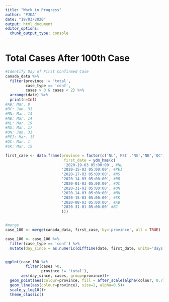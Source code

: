 ```yaml
---
title: "Work in Progress"
author: "PJKA"
date: "19/03/2020"
output: html_document
editor_options: 
  chunk_output_type: console
---
```



# Total Cases After 100th Case

```r
#Identify Day of First Confirmed Case
canada_data %>%
  filter(province != 'total',
         case_type == 'conf',
         cases > 0 & cases < 2) %>%
  arrange(date) %>%
  print(n=Inf)
#AB: Mar. 8
#BC: Jan. 31
#MN: Mar. 14
#NB: Mar. 14
#NL: Mar. 19
#NS: Mar. 17
#ON: Jan. 31
#PEI: Mar. 15
#QC: Mar. 1
#SK: Mar. 15

first_case <- data.frame(province = factor(c('NL','PEI','NS','NB','QC','ON','MN','SK','AB','BC')),
                          first_date = ydm_hms(c(
                          '2020-19-03 05:00:00', #NL
                         '2020-15-03 05:00:00', #PEI
                         '2020-17-03 05:00:00', #NS
                         '2020-14-03 05:00:00', #NB
                         '2020-01-03 05:00:00', #QC
                         '2020-31-01 05:00:00', #ON
                         '2020-14-03 05:00:00', #MN
                         '2020-15-03 05:00:00', #SK
                         '2020-08-03 05:00:00', #AB
                         '2020-31-01 05:00:00' #BC
                         )))


#merge
case_100 <- merge(canada_data, first_case, by='province', all = TRUE)

case_100 <- case_100 %>%
  filter(case_type == 'conf') %>%
  mutate(day_since = as.numeric(difftime(date, first_date, units='days')))


ggplot(case_100 %>%
         filter(cases >0,
                province != 'total'),
       aes(day_since, cases, group=province))+
  geom_point(aes(colour=province, fill = after_scale(alpha(colour, 0.7))), pch=21, size=3)+
  geom_line(aes(colour=province), size=2, alpha=0.5)+
  scale_y_log10()+
  theme_classic()
```
